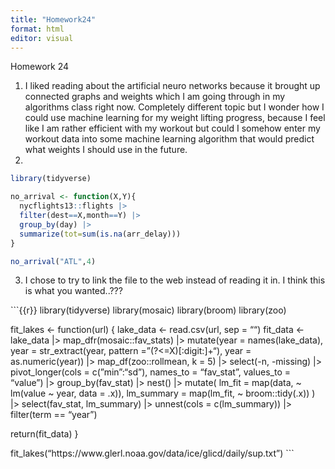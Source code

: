 ```yaml
---
title: "Homework24"
format: html
editor: visual
---
```


Homework 24

1.  I liked reading about the artificial neuro networks because it brought up connected graphs and weights which I am going through in my algorithms class right now. Completely different topic but I wonder how I could use machine learning for my weight lifting progress, because I feel like I am rather efficient with my workout but could I somehow enter my workout data into some machine learning algorithm that would predict what weights I should use in the future.
2.  

```r
library(tidyverse)

no_arrival <- function(X,Y){
  nycflights13::flights |>
  filter(dest==X,month==Y) |>
  group_by(day) |> 
  summarize(tot=sum(is.na(arr_delay)))
}

no_arrival("ATL",4)

```

3.  I chose to try to link the file to the web instead of reading it in. I think this is what you wanted..???

```{{r}}
library(tidyverse)
library(mosaic)
library(broom)
library(zoo)

fit_lakes <- function(url) {
  lake_data <- read.csv(url, sep = "")
  fit_data <- lake_data |>
    map_dfr(mosaic::fav_stats) |>
    mutate(year = names(lake_data),
         year = str_extract(year, pattern = "(?<=X)[:digit:]+"),
         year = as.numeric(year)) |>
    map_df(zoo::rollmean, k = 5) |>
    select(-n, -missing) |>
    pivot_longer(cols = c("min":"sd"), names_to = "fav_stat", values_to = "value") |>
    group_by(fav_stat) |>
    nest() |>
    mutate(
      lm_fit = map(data, ~ lm(value ~ year, data = .x)),
      lm_summary = map(lm_fit, ~ broom::tidy(.x))
    ) |>
    select(fav_stat, lm_summary) |>
    unnest(cols = c(lm_summary)) |>
    filter(term == "year")

  return(fit_data)
}

fit_lakes("https://www.glerl.noaa.gov/data/ice/glicd/daily/sup.txt")
```
